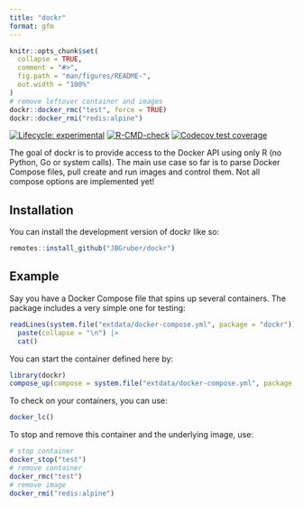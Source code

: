 ```yaml
---
title: "dockr"
format: gfm
---
```


<!-- README.md is generated from README.Rmd. Please edit that file -->

```r
knitr::opts_chunk$set(
  collapse = TRUE,
  comment = "#>",
  fig.path = "man/figures/README-",
  out.width = "100%"
)
# remove leftover container and images
dockr::docker_rmc("test", force = TRUE)
dockr::docker_rmi("redis:alpine")
```


<!-- badges: start -->
[![Lifecycle: experimental](https://img.shields.io/badge/lifecycle-experimental-orange.svg)](https://lifecycle.r-lib.org/articles/stages.html#experimental)
[![R-CMD-check](https://github.com/JBGruber/dockr/actions/workflows/R-CMD-check.yaml/badge.svg)](https://github.com/JBGruber/dockr/actions/workflows/R-CMD-check.yaml)
[![Codecov test coverage](https://codecov.io/gh/JBGruber/dockr/branch/main/graph/badge.svg)](https://codecov.io/gh/JBGruber/dockr?branch=main)
<!-- badges: end -->

The goal of dockr is to provide access to the Docker API using only R (no Python, Go or system calls).
The main use case so far is to parse Docker Compose files, pull create and run images and control them.
Not all compose options are implemented yet!

## Installation

You can install the development version of dockr like so:

``` r
remotes::install_github("JBGruber/dockr")
```

## Example

Say you have a Docker Compose file that spins up several containers.
The package includes a very simple one for testing:

```r
readLines(system.file("extdata/docker-compose.yml", package = "dockr")) |> 
  paste(collapse = "\n") |> 
  cat()
```

You can start the container defined here by:

```r
library(dockr)
compose_up(compose = system.file("extdata/docker-compose.yml", package = "dockr"))
```

To check on your containers, you can use:


```r
docker_lc()
```

To stop and remove this container and the underlying image, use:

```r
# stop container
docker_stop("test")
# remove container
docker_rmc("test")
# remove image
docker_rmi("redis:alpine")
```


